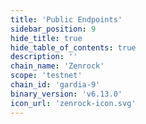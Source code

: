 ```yaml
---
title: 'Public Endpoints'
sidebar_position: 9
hide_title: true
hide_table_of_contents: true
description: ''
chain_name: 'Zenrock'
scope: 'testnet'
chain_id: 'gardia-9'
binary_version: 'v6.13.0'
icon_url: 'zenrock-icon.svg'
---
```



<PageTitle
  iconUrl="img/zenrock-icon.svg"
  title="Zenrock Public Endpoints"
  chainId="gardia-9"
  version="v6.13.0"
/>

<PublicEndpoints chainId="gardia-9" />